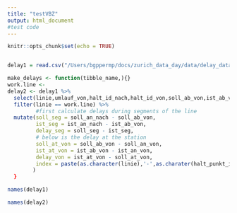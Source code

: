 ```yaml
---
title: "testVBZ"
output: html_document
#test code
---
```


```r
knitr::opts_chunk$set(echo = TRUE)
```


```r

```


```r
delay1 = read.csv("/Users/bgppermp/docs/zurich_data_day/data/delay_data/fahrzeitensollist2015092020150926.csv")
```

```r
make_delays <- function(tibble_name,){}
work.line <- 
delay2 <- delay1 %>% 
  select(linie,umlauf_von,halt_id_nach,halt_id_von,soll_ab_von,ist_ab_von,soll_an_nach,ist_an_nach1) #%>% 
  filter(linie == work.line) %>%
         #first calculate delays during segments of the line
  mutate(soll_seg = soll_an_nach - soll_ab_von,
         ist_seg = ist_an_nach - ist_ab_von,
         delay_seg = soll_seg - ist_seg,
         # below is the delay at the station
         soll_at_von = soll_ab_von - soll_an_von,
         ist_at_von = ist_ab_von - ist_an_von,
         delay_von = ist_at_von - soll_at_von,
         index = paste(as.character(linie),'-',as.charater(halt_punkt_id_von),'-',as.character(halt_punkt_id_nach))
        )
  }
```

```r
names(delay1)
```
```r
names(delay2)
```
```r

```

















